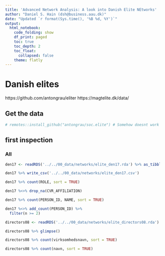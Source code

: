 ```yaml
---
title: 'Advanced Network Analysis: A look into Danish Elite NEtworks'
author: "Daniel S. Hain (dsh@business.aau.dk)"
date: "Updated `r format(Sys.time(), '%B %d, %Y')`"
output:
  html_notebook:
    code_folding: show
    df_print: paged
    toc: true
    toc_depth: 2
    toc_float:
      collapsed: false
    theme: flatly
---
```


# Danish elites

https://github.com/antongrau/eliter
https://magtelite.dk/data/

## Get the data

```r
# remotes::install_github("antongrau/soc.elite") # Somehow doesnt work
```


## first inspection

### All

```r
den17 <- readRDS('../../00_data/networks/elite_den17.rda') %>% as_tibble()
```

```r
den17 %>% write_csv('../../00_data/networks/elite_den17.csv')
```



```r
den17 %>% count(ROLE, sort = TRUE)
```

```r
den17 %<>% drop_na(CVR_AFFILIATION)
```


```r
den17 %>% count(PERSON_ID, NAME, sort = TRUE)
```

```r
den17 %<>% add_count(PERSON_ID) %>%
  filter(n >= 2)
```




```r
directors08 <- readRDS('../../00_data/networks/elite_directors08.rda') %>% as_tibble()
```

```r
directors08 %>% glimpse()
```

```r
directors08 %>% count(virksomhedsnavn, sort = TRUE)
```

```r
directors08 %>% count(navn, sort = TRUE)
```



